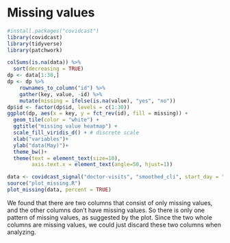 # Missing values
```r
#install.packages("covidcast")
library(covidcast)
library(tidyverse)
library(patchwork)
```

```r
colSums(is.na(data)) %>%
  sort(decreasing = TRUE)
dp <- data[1:30,]
dp <- dp %>% 
    rownames_to_column("id") %>% 
    gather(key, value, -id) %>% 
    mutate(missing = ifelse(is.na(value), "yes", "no"))
dp$id <- factor(dp$id, levels = c(1:30))
ggplot(dp, aes(x = key, y = fct_rev(id), fill = missing)) +
  geom_tile(color = "white") + 
  ggtitle("missing value heatmap") +
  scale_fill_viridis_d() + # discrete scale
  xlab("variables")+
  ylab("data(May)")+
  theme_bw()+
  theme(text = element_text(size=10),
        axis.text.x = element_text(angle=50, hjust=1))
```

```r
data <- covidcast_signal("doctor-visits", "smoothed_cli", start_day = "2020-05-01", end_day = "2020-06-07")
source("plot_missing.R")
plot_missing(data, percent = TRUE)
```

We found that there are two columns that consist of only missing values, and the other columns don't have missing values. So there is only one pattern of missing values, as suggested by the plot. Since the two whole columns are missing values, we could just discard these two columns when analyzing.